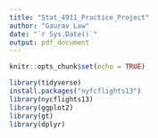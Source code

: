 ```yaml
---
title: "Stat_4911_Practice_Project"
author: "Gaurav Law"
date: "`r Sys.Date()`"
output: pdf_document
---
```


```r
knitr::opts_chunk$set(echo = TRUE)
```

```r
library(tidyverse)
install.packages("nyfcflights13")
library(nycflights13)
library(ggplot2)
library(gt)
library(dplyr)
```

